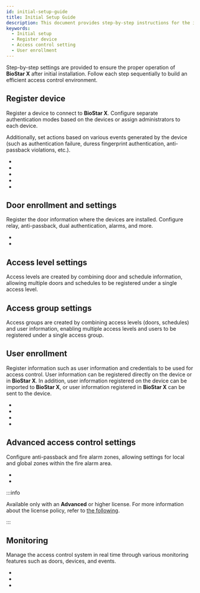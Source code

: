 ```yaml
---
id: initial-setup-guide
title: Initial Setup Guide
description: This document provides step-by-step instructions for the initial setup and operation of the BioStar X access control system.
keywords:
  - Initial setup
  - Register device
  - Access control setting
  - User enrollment
---
```


Step-by-step settings are provided to ensure the proper operation of **BioStar X** after initial installation. Follow each step sequentially to build an efficient access control environment.

<Steps>
<Step>

## Register device

Register a device to connect to **BioStar X**. Configure separate authentication modes based on the devices or assign administrators to each device.

Additionally, set actions based on various events generated by the device (such as authentication failure, duress fingerprint authentication, anti-passback violations, etc.).

* <DocLink docId='platform/biostar_x/settings-manage-device-group' />

* <DocLink docId='platform/biostar_x/settings-adding-devices' />

* <DocLink docId='platform/biostar_x/settings-adding-wiegand' />

* <DocLink docId='platform/biostar_x/settings-adding-slave-device' />

* <DocLink docId='platform/biostar_x/settings-device-details' />

</Step>
<Step>

## Door enrollment and settings

Register the door information where the devices are installed. Configure relay, anti-passback, dual authentication, alarms, and more.

* <DocLink docId='platform/biostar_x/settings-manage-door-group' />

* <DocLink docId='platform/biostar_x/settings-door-add' />

</Step>
<Step>

## Access level settings

Access levels are created by combining door and schedule information, allowing multiple doors and schedules to be registered under a single access level.

<DocLink docId='platform/biostar_x/settings-access-control-manage-access-level' />

</Step>
<Step>

## Access group settings

Access groups are created by combining access levels (doors, schedules) and user information, enabling multiple access levels and users to be registered under a single access group.

<DocLink docId='platform/biostar_x/settings-access-control-manage-access-group' />

</Step>
<Step>

## User enrollment

Register information such as user information and credentials to be used for access control. User information can be registered directly on the device or in **BioStar X**. In addition, user information registered on the device can be imported to **BioStar X**, or user information registered in **BioStar X** can be sent to the device.

* <DocLink docId='platform/biostar_x/user-group-manage' />

* <DocLink docId='platform/biostar_x/user-manage' />

* <DocLink docId='platform/biostar_x/add-user' />

* <DocLink docId='platform/biostar_x/enroll-credential' />

</Step>
<Step>

## Advanced access control settings

Configure anti-passback and fire alarm zones, allowing settings for local and global zones within the fire alarm area.

* <DocLink docId='platform/biostar_x/settings-advanced-ac' />

* <DocLink docId='platform/biostar_x/monitoring-map' />

:::info

Available only with an **Advanced** or higher license. For more information about the license policy, refer to [the following](licensing).

:::

</Step>
<Step>

## Monitoring

Manage the access control system in real time through various monitoring features such as doors, devices, and events.

* <DocLink docId='platform/biostar_x/monitoring-door' />

* <DocLink docId='platform/biostar_x/monitoring-device' />

* <DocLink docId='platform/biostar_x/monitoring-event' />

</Step>
</Steps>
